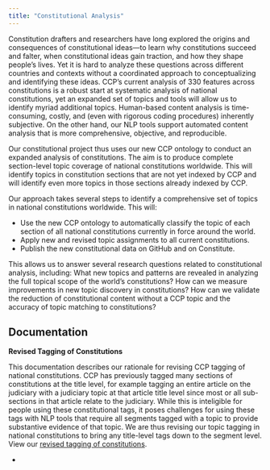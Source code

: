 ```yaml
---
title: "Constitutional Analysis"
---
```


Constitution drafters and researchers have long explored the origins and consequences of constitutional ideas—to learn why constitutions succeed and falter, when constitutional ideas gain traction, and how they shape people’s lives. Yet it is hard to analyze these questions across different countries and contexts without a coordinated approach to conceptualizing and identifying these ideas. CCP’s current analysis of 330 features across constitutions is a robust start at systematic analysis of national constitutions, yet an expanded set of topics and tools will allow us to identify myriad additional topics. Human-based content analysis is time-consuming, costly, and (even with rigorous coding procedures) inherently subjective. On the other hand, our NLP tools support automated content analysis that is more comprehensive, objective, and reproducible.

Our constitutional project thus uses our new CCP ontology to conduct an expanded analysis of constitutions. The aim is to produce complete section-level topic coverage of national constitutions worldwide. This will identify topics in constitution sections that are not yet indexed by CCP and will identify even more topics in those sections already indexed by CCP.

Our approach takes several steps to identify a comprehensive set of topics in national constitutions worldwide. This will:

* Use the new CCP ontology to automatically classify the topic of each section of all national constitutions currently in force around the world.
* Apply new and revised topic assignments to all current constitutions.
* Publish the new constitutional data on GitHub and on Constitute.

This allows us to answer several research questions related to constitutional analysis, including: What new topics and patterns are revealed in analyzing the full topical scope of the world’s constitutions? How can we measure improvements in new topic discovery in constitutions? How can we validate the reduction of constitutional content without a CCP topic and the accuracy of topic matching to constitutions?

## Documentation

**Revised Tagging of Constitutions**

This documentation describes our rationale for revising CCP tagging of national constitutions. CCP has previously tagged many sections of constitutions at the title level, for example tagging an entire article on the judiciary with a judiciary topic at that article title level since most or all sub-sections in that article relate to the judiciary. While this is inteligible for people using these constitutional tags, it poses challenges for using these tags with NLP tools that require all segments tagged with a topic to provide substantive evidence of that topic. We are thus revising our topic tagging in national constitutions to bring any title-level tags down to the segment level. View our [revised tagging of constitutions](https://github.com/conceptintegration/conceptintegration.github.io/blob/main/Topic%20refinement%20for%20NLP.pdf).

*
